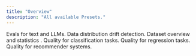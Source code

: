 ```yaml
---
title: "Overview"
description: "All available Presets."
---
```


<CardGroup cols={2}>
  <Card title="Text Evals" icon="comments" href="/metrics/preset_text_evals">
    Evals for text and LLMs.
  </Card>

  <Card title="Data Drift" icon="chart-simple" href="/metrics/preset_data_drift">
    Data distribution drift detection.
  </Card>
</CardGroup>

<CardGroup cols={2}>
  <Card title="Data Summary" icon="file-chart-column" href="/metrics/preset_data_summary">
    Dataset overview and statistics .
  </Card>

  <Card title="Classification" icon="dice-two" href="/metrics/preset_classification">
    Quality for classification tasks.
  </Card>
</CardGroup>

<CardGroup cols={2}>
  <Card title="Regression" icon="chart-line" href="/metrics/preset_regression">
    Quality for regression tasks.
  </Card>

  <Card title="Recommendations" icon="cart-shopping" href="/metrics/preset_recsys">
    Quality for recommender systems.
  </Card>
</CardGroup>